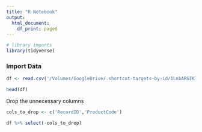 ```yaml
---
title: "R Notebook"
output:
  html_document:
    df_print: paged
---
```



```r
# library imports
library(tidyverse)
```

### Import Data
```r
df <- read.csv('/Volumes/GoogleDrive/.shortcut-targets-by-id/1LnbARGIKlyJL6mBq0bvwmURJEoFnY-Cl/Yevashan Perumal MSc/Data/data with some cdw.csv')
```

```r
head(df)
```

Drop the unnecessary columns
```r
cols_to_drop <- c('RecordID','ProductCode')

df %>% select(-cols_to_drop)
```


